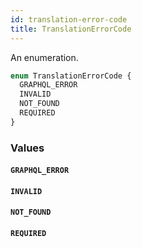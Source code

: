 ```yaml
---
id: translation-error-code
title: TranslationErrorCode
---
```



An enumeration.

```graphql
enum TranslationErrorCode {
  GRAPHQL_ERROR
  INVALID
  NOT_FOUND
  REQUIRED
}
```


### Values

#### `GRAPHQL_ERROR` 




#### `INVALID` 




#### `NOT_FOUND` 




#### `REQUIRED` 






